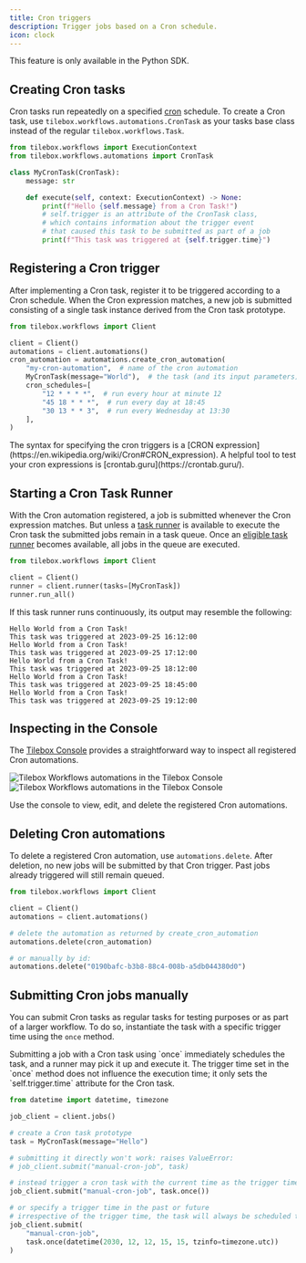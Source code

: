 ```yaml
---
title: Cron triggers
description: Trigger jobs based on a Cron schedule.
icon: clock
---
```


<Note>
  This feature is only available in the Python SDK.
</Note>

## Creating Cron tasks

Cron tasks run repeatedly on a specified [cron](https://en.wikipedia.org/wiki/Cron) schedule.
To create a Cron task, use `tilebox.workflows.automations.CronTask` as your tasks base class instead of the regular `tilebox.workflows.Task`.

```python Python
from tilebox.workflows import ExecutionContext
from tilebox.workflows.automations import CronTask

class MyCronTask(CronTask):
    message: str

    def execute(self, context: ExecutionContext) -> None:
        print(f"Hello {self.message} from a Cron Task!")
        # self.trigger is an attribute of the CronTask class,
        # which contains information about the trigger event
        # that caused this task to be submitted as part of a job
        print(f"This task was triggered at {self.trigger.time}")
```

## Registering a Cron trigger

After implementing a Cron task, register it to be triggered according to a Cron schedule.
When the Cron expression matches, a new job is submitted consisting of a single task instance derived from the Cron task prototype.

```python Python
from tilebox.workflows import Client

client = Client()
automations = client.automations()
cron_automation = automations.create_cron_automation(
    "my-cron-automation",  # name of the cron automation
    MyCronTask(message="World"),  # the task (and its input parameters) to run repeatedly
    cron_schedules=[
        "12 * * * *",  # run every hour at minute 12
        "45 18 * * *",  # run every day at 18:45
        "30 13 * * 3",  # run every Wednesday at 13:30
    ],
)
```

<Tip>
    The syntax for specifying the cron triggers is a [CRON expression](https://en.wikipedia.org/wiki/Cron#CRON_expression).
    A helpful tool to test your cron expressions is [crontab.guru](https://crontab.guru/).
</Tip>

## Starting a Cron Task Runner

With the Cron automation registered, a job is submitted whenever the Cron expression matches. But unless a [task runner](/workflows/concepts/task-runners) is available to execute the Cron task the submitted jobs remain in a task queue.
Once an [eligible task runner](/workflows/concepts/task-runners#task-selection) becomes available, all jobs in the queue are executed.

```python Python
from tilebox.workflows import Client

client = Client()
runner = client.runner(tasks=[MyCronTask])
runner.run_all()
```

If this task runner runs continuously, its output may resemble the following:

```plaintext Output
Hello World from a Cron Task!
This task was triggered at 2023-09-25 16:12:00
Hello World from a Cron Task!
This task was triggered at 2023-09-25 17:12:00
Hello World from a Cron Task!
This task was triggered at 2023-09-25 18:12:00
Hello World from a Cron Task!
This task was triggered at 2023-09-25 18:45:00
Hello World from a Cron Task!
This task was triggered at 2023-09-25 19:12:00
```

## Inspecting in the Console

The [Tilebox Console](https://console.tilebox.com/workflows/automations) provides a straightforward way to inspect all registered Cron automations.

<Frame>
  <img src="/assets/console/automation-edit-light.png" alt="Tilebox Workflows automations in the Tilebox Console" className="dark:hidden" />
  <img src="/assets/console/automation-edit-dark.png" alt="Tilebox Workflows automations in the Tilebox Console" className="hidden dark:block" />
</Frame>

Use the console to view, edit, and delete the registered Cron automations.

## Deleting Cron automations

To delete a registered Cron automation, use `automations.delete`. After deletion, no new jobs will be submitted by that Cron trigger. Past jobs already triggered will still remain queued.

```python Python
from tilebox.workflows import Client

client = Client()
automations = client.automations()

# delete the automation as returned by create_cron_automation
automations.delete(cron_automation)

# or manually by id:
automations.delete("0190bafc-b3b8-88c4-008b-a5db044380d0")
```

## Submitting Cron jobs manually

You can submit Cron tasks as regular tasks for testing purposes or as part of a larger workflow. To do so, instantiate the task with a specific trigger time using the `once` method.

<Note>
    Submitting a job with a Cron task using `once` immediately schedules the task, and a runner may pick it up and execute it. The trigger time set in the `once` method does not influence the execution time; it only sets the `self.trigger.time` attribute for the Cron task.
</Note>

```python Python
from datetime import datetime, timezone

job_client = client.jobs()

# create a Cron task prototype
task = MyCronTask(message="Hello")

# submitting it directly won't work: raises ValueError:
# job_client.submit("manual-cron-job", task)

# instead trigger a cron task with the current time as the trigger time
job_client.submit("manual-cron-job", task.once())

# or specify a trigger time in the past or future
# irrespective of the trigger time, the task will always be scheduled to run immediately
job_client.submit(
    "manual-cron-job", 
    task.once(datetime(2030, 12, 12, 15, 15, tzinfo=timezone.utc))
)
```
